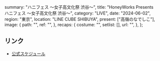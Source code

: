   summary: "ハニフェス ～女子高文化祭 渋谷～",
  title: "HoneyWorks Presents ハニフェス ～女子高文化祭 渋谷～",
  category: "LIVE",
  date: "2024-06-02",
  region: "東京",
  location: "LINE CUBE SHIBUYA",
  present: ["高嶺のなでしこ"],
  image: {
    path: "",
    ref: "",
  },
  recaps: {
    costume: "",
    setlist: [],
    url: "",
  },
};

## リンク

- [公式スケジュール]()
